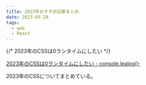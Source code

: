 ```yaml
---
title: 2023年おすすめ記事まとめ
date: 2023-03-29
tags: 
  - web
  - React
---
```


{/* 2023年のCSSは0ランタイムにしたい */}

[2023年のCSSは0ランタイムにしたい - console.lealog();](https://lealog.hateblo.jp/entry/2023/03/24/095644)

2023年のCSSについてまとめている。